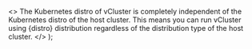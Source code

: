   <>
    The Kubernetes distro of vCluster is completely independent of the Kubernetes distro of the host cluster. This means you can run vCluster using {distro} distribution regardless of the distribution type of the host cluster.
  </>
);